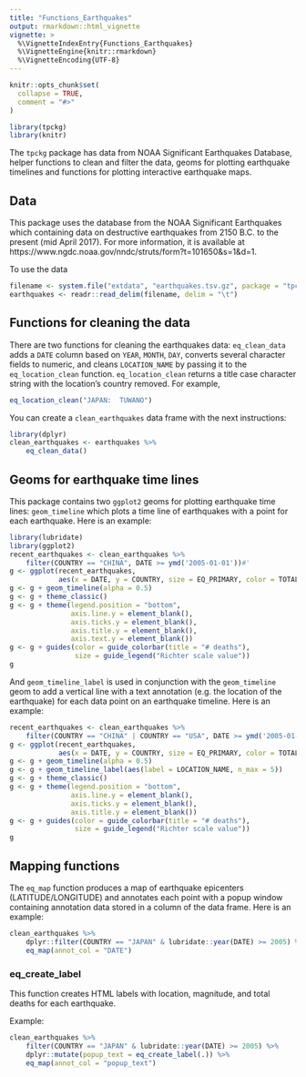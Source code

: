 ```yaml
---
title: "Functions_Earthquakes"
output: rmarkdown::html_vignette
vignette: >
  %\VignetteIndexEntry{Functions_Earthquakes}
  %\VignetteEngine{knitr::rmarkdown}
  %\VignetteEncoding{UTF-8}
---
```


```r
knitr::opts_chunk$set(
  collapse = TRUE,
  comment = "#>"
)
```

```r
library(tpckg)
library(knitr)
```

The `tpckg` package has data from NOAA Significant Earthquakes Database, helper functions to clean and filter the data,
geoms for plotting earthquake timelines and functions for plotting interactive earthquake maps.

## Data

This package uses the database from the NOAA Significant Earthquakes which containing data on destructive earthquakes from 2150 B.C. to the present (mid April 2017). For more information, it is available at https://www.ngdc.noaa.gov/nndc/struts/form?t=101650&s=1&d=1. 

To use the data

```r
filename <- system.file("extdata", "earthquakes.tsv.gz", package = "tpckg")
earthquakes <- readr::read_delim(filename, delim = "\t")
```


## Functions for cleaning the data

There are two functions for cleaning the earthquakes data: `eq_clean_data` adds a `DATE` column based on `YEAR`, `MONTH`, `DAY`, converts several character fields to numeric, and cleans `LOCATION_NAME` by passing it to the `eq_location_clean` function. `eq_location_clean` returns a title case character string with the location's country removed. For example,

```r
eq_location_clean("JAPAN:  TUWANO")
```

You can create a `clean_earthquakes` data frame with the next instructions:

```r
library(dplyr)
clean_earthquakes <- earthquakes %>%
    eq_clean_data()
```

## Geoms for earthquake time lines

This package contains two `ggplot2` geoms for plotting earthquake time lines: `geom_timeline` which plots a time line of earthquakes with a point for each earthquake. Here is an example:

```r
library(lubridate)
library(ggplot2)
recent_earthquakes <- clean_earthquakes %>%
    filter(COUNTRY == "CHINA", DATE >= ymd('2005-01-01'))#'
g <- ggplot(recent_earthquakes,
            aes(x = DATE, y = COUNTRY, size = EQ_PRIMARY, color = TOTAL_DEATHS))
g <- g + geom_timeline(alpha = 0.5)
g <- g + theme_classic()
g <- g + theme(legend.position = "bottom",
               axis.line.y = element_blank(),
               axis.ticks.y = element_blank(),
               axis.title.y = element_blank(),
               axis.text.y = element_blank())
g <- g + guides(color = guide_colorbar(title = "# deaths"),
                size = guide_legend("Richter scale value"))
g
```

And `geom_timeline_label` is used in conjunction with the `geom_timeline` geom to add a vertical line with a text annotation (e.g. the location of the earthquake) for each data point on an earthquake timeline. Here is an example:

```r
recent_earthquakes <- clean_earthquakes %>%
    filter(COUNTRY == "CHINA" | COUNTRY == "USA", DATE >= ymd('2005-01-01'))
g <- ggplot(recent_earthquakes,
            aes(x = DATE, y = COUNTRY, size = EQ_PRIMARY, color = TOTAL_DEATHS))
g <- g + geom_timeline(alpha = 0.5)
g <- g + geom_timeline_label(aes(label = LOCATION_NAME, n_max = 5))
g <- g + theme_classic()
g <- g + theme(legend.position = "bottom",
               axis.line.y = element_blank(),
               axis.ticks.y = element_blank(),
               axis.title.y = element_blank())
g <- g + guides(color = guide_colorbar(title = "# deaths"),
                size = guide_legend("Richter scale value"))
g
```

## Mapping functions

The `eq_map` function produces a map of earthquake epicenters (LATITUDE/LONGITUDE) and annotates each point with a popup window containing annotation data stored in a column of the data frame. Here is an example:

```r
clean_earthquakes %>%
    dplyr::filter(COUNTRY == "JAPAN" & lubridate::year(DATE) >= 2005) %>%
    eq_map(annot_col = "DATE")
```

### eq_create_label

This function creates HTML labels with location, magnitude, and total deaths for each earthquake.

Example:

```r
clean_earthquakes %>%
    filter(COUNTRY == "JAPAN" & lubridate::year(DATE) >= 2005) %>%
    dplyr::mutate(popup_text = eq_create_label(.)) %>%
    eq_map(annot_col = "popup_text")
```

